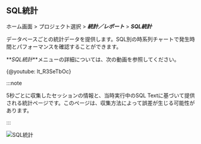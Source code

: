 ## SQL統計

ホーム画面 > プロジェクト選択 > **_統計／レポート_** > **_SQL統計_**

データベースごとの統計データを提供します。SQL別の時系列チャートで発生時間とパフォーマンスを確認することができます。 

**_SQL統計_**メニューの詳細については、次の動画を参照してください。

{@youtube: lt_R3SeTbOc}

:::note

5秒ごとに収集したセッションの情報と、当時実行中のSQL Textに基づいて提供される統計ページです。このページは、収集方法によって誤差が生じる可能性があります。

:::

![SQL統計](/img/db-stat.png)

